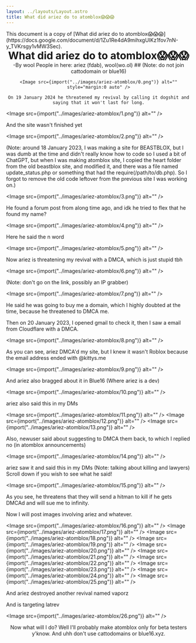 ```yaml
---
layout: ../layouts/Layout.astro
title: What did ariez do to atomblox😱😱😱
---
```



<div class="notification">
	This document is a copy of [What did ariez do to
	atomblox😱😱😱](https://docs.google.com/document/d/1Zu1Re4dA9mihxgUIKz1fov7nN-y_TVKrsgy1vMW3Sec).
</div>

<div style="text-align:center">
	<h1 style="margin:0">What did ariez do to atomblox😱😱😱</h1>
	-By wool  
    People in here: ariez (fdab), wool(wo.ol)
    ## (Note: do not join cattodomain or blue16)

    <Image src={import("../images/ariez-atomblox/0.png")} alt="" style="margin:0 auto" />

    On 19 January 2024 he threatened my revival by calling it dogshit and saying that it won't last for long.

</div>

<Image src={import("../images/ariez-atomblox/1.png")} alt="" />

And the site wasn't finished yet

<Image src={import("../images/ariez-atomblox/2.png")} alt="" />

(Note: around 18 January 2023, I was making a site for BEASTBLOX, but I was dumb at the time and didn't really know how to code so I used a bit of ChatGPT, but when I was making atomblox site, I copied the heart folder from the old beastblox site, and modified it, and there was a file named update_status.php or something that had the require(/path/to/db.php). So I forgot to remove the old code leftover from the previous site I was working on.)

<Image src={import("../images/ariez-atomblox/3.png")} alt="" />

He found a forum post from along time ago, and idk he tried to flex that he found my name?

<Image src={import("../images/ariez-atomblox/4.png")} alt="" />

Here he said the n word

<Image src={import("../images/ariez-atomblox/5.png")} alt="" />

Now ariez is threatening my revival with a DMCA, which is just stupid tbh

<Image src={import("../images/ariez-atomblox/6.png")} alt="" />

(Note: don't go on the link, possibly an IP grabber)

<Image src={import("../images/ariez-atomblox/7.png")} alt="" />

He said he was going to buy me a domain, which I highly doubted at the time, because he threatened to DMCA me.

Then on 20 January 2023, I opened gmail to check it, then I saw a email from Cloudflare with a DMCA.

<Image src={import("../images/ariez-atomblox/8.png")} alt="" />

As you can see, ariez DMCA'd my site, but I knew it wasn't Roblox because the email address ended with @kittys.me

<Image src={import("../images/ariez-atomblox/9.png")} alt="" />

And ariez also bragged about it in Blue16 (Where ariez is a dev)

<Image src={import("../images/ariez-atomblox/10.png")} alt="" />

ariez also said this in my DMs

<Image src={import("../images/ariez-atomblox/11.png")} alt="" />
<Image src={import("../images/ariez-atomblox/12.png")} alt="" />
<Image src={import("../images/ariez-atomblox/13.png")} alt="" />

Also, newuser said about suggesting to DMCA them back, to which I replied no (in atomblox announcements)

<Image src={import("../images/ariez-atomblox/14.png")} alt="" />

ariez saw it and said this in my DMs (Note: talking about killing and lawyers)  
Scroll down if you wish to see what he said!

<Image src={import("../images/ariez-atomblox/15.png")} alt="" />

As you see, he threatens that they will send a hitman to kill if he gets DMCAd and will sue me to infinity.

Now I will post images involving ariez and whatever.

<Image src={import("../images/ariez-atomblox/16.png")} alt="" />
<Image src={import("../images/ariez-atomblox/17.png")} alt="" />
<Image src={import("../images/ariez-atomblox/18.png")} alt="" />
<Image src={import("../images/ariez-atomblox/19.png")} alt="" />
<Image src={import("../images/ariez-atomblox/20.png")} alt="" />
<Image src={import("../images/ariez-atomblox/21.png")} alt="" />
<Image src={import("../images/ariez-atomblox/22.png")} alt="" />
<Image src={import("../images/ariez-atomblox/23.png")} alt="" />
<Image src={import("../images/ariez-atomblox/24.png")} alt="" />
<Image src={import("../images/ariez-atomblox/25.png")} alt="" />

And ariez destroyed another revival named vaporz

And is targeting latrev

<Image src={import("../images/ariez-atomblox/26.png")} alt="" />

<div style="text-align:center">
	Now what will I do?  
    Well I'll probably make atomblox only for beta testers y'know.  
    And uhh don't use cattodomains or blue16.xyz.

</div>
